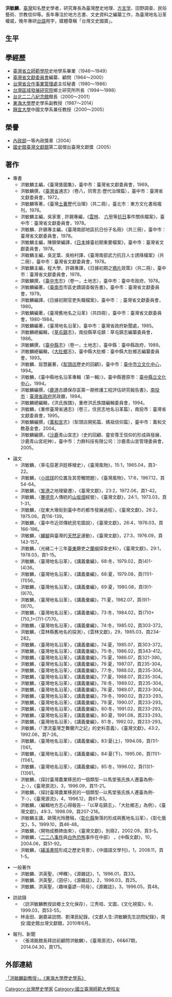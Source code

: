 {{multiple issues|
{{Infobox requested|time=2017-03-10T07:59:53+00:00}}
{{blpunsourced|time=2017-03-10T07:59:53+00:00}}
{{copyedit|time=2017-03-10T07:59:53+00:00}}
{{dead end|time=2017-03-10T07:59:53+00:00}}
{{expand|time=2017-03-10T07:59:53+00:00}}
}}
'''洪敏麟'''{{BD|1929年|6月12日|2014年|11月23日|catIdx=Hong}}，[[臺灣|臺灣]]知名歷史學者，研究專長為臺灣歷史地理、[[方言学|方言学]]、田野調查、民俗藝術、宗教信仰等。長年專注於地方志書、文史資料之編纂工作，為臺灣地名沿革權威，晚年專研[[台語|台語]]用字，媒體尊稱「台灣文史國寶」。

==生平==

==學經歷==
*[[國立台灣師範大學|臺灣省立師範學院]]史地學系畢業（1946～1949）
*[[臺灣省文獻委員會|臺灣省文獻委員會]]編纂、顧問（1964～2000）
*[[台灣省合作事業管理處|台灣省合作事業管理處]]主任秘書（1980～1986）
*[[台灣區域發展研究院|台灣區域發展研究院]]鄉土研究所所長（1994～1998）
*[[台北二二八紀念館|台北二二八紀念館]]館長（2000～2001）
*[[東海大學_(台灣)|東海大學]]歷史學系副教授（1987～2014）
*[[靜宜大學|靜宜大學]]中國文學系兼任教授（2000～2005）

==榮譽==
*[[中華民國內政部|內政部]]一等內政獎章（2004）
*[[國史館臺灣文獻館|國史館臺灣文獻館]]第二屆傑出臺灣文獻獎（2005）

==著作==
*專書
**洪敏麟主編，《臺灣堡圖集》，臺中市：臺灣省文獻委員會，1969。
**洪敏麟撰，《[[臺灣省|臺灣省]]通志》（卷八，同冑志‧歷代治理篇），臺中市：臺灣省文獻委員會，1972。
**洪敏麟等著，《臺灣[[土著|土著]]歷代治理》（共二冊），臺北市：東方文化書局複刊，1976。
**洪敏麟主編，吳家憲 , 許錫專編，《[[雲林|雲林]]、 [[六甲|六甲]]等[[抗日|抗日]]事件關係檔案》，臺中市：臺灣省文獻委員會，1978。
**洪敏麟、許錫專主編，《臺灣南部地區抗日份子名冊》（共三冊），臺中市：臺灣省文獻委員會，1978。
**洪敏麟主編，陳錦榮編譯，《[[日本|日本]]據臺初期重要檔案》，臺中市：臺灣省文獻委員會，1978。
**洪敏麟主編，吳定葉、吳柏村譯，《臺灣南部武力抗日人士誘降檔案》（共二冊），臺中市：臺灣省文獻委員會，1978。
**洪敏麟主編，程大學、許錫專譯，《日據初期之[[鴉片|鴉片]]政策》（共二冊），臺中市：臺灣省文獻委員會，1978。
**洪敏麟撰，《[[臺中市|臺中市]]志》（卷一，土地志），臺中市：臺中市政府，1978。
**洪敏麟編著，《[[臺南市|臺南市]]市區史蹟調查報告書》，臺中市：臺灣省文獻委員會，1979。
**洪敏麟編譯，《日據初期官吏失職檔案》，臺中市： ; 臺灣省文獻委員會，1980。
**洪敏麟編著，《臺灣舊地名之沿革》（共四冊），臺中市：臺灣省文獻委員會，1980-1984。
**洪敏麟編著，《臺灣地名沿革》，臺中市：臺灣省政府新聞處，1985。
**洪敏麟總編輯，《[[草屯鎮|草屯鎮]]志》，南投縣草屯鎮：草屯鎮志編纂委員會，1986。
**洪敏麟撰，《[[臺中縣|臺中縣]]志》（卷一，土地志），臺中縣：臺中縣政府，1989。
**洪敏麟總編輯，《[[大肚鄉|大肚鄉]]志》，臺中縣大肚鄉：臺中縣大肚鄉志編纂委員會，1993。
**洪敏麟、屈慧麗著，《[[南屯|犁頭店]]歷史的回顧》，臺中市：[[臺中市立文化中心|臺中市立文化中心]]，1994。
**洪敏麟，《臺中縣地名沿革專輯（第一輯）》，臺中縣豐原市：[[臺中縣立文化中心|臺中縣立文化中心]]，1994。
**洪敏麟編撰，《[[鹿港|鹿港]]古蹟保存區第一期修護工程評估研究報告書》，[[南投市|南投市]]：[[臺灣省政府|臺灣省政府]]民政廳，1994。
**洪敏麟總編輯，《洪氏族譜》，重修洪氏族譜編輯委員會，1994。
**洪敏麟，《重修臺灣省通志》（卷三，住民志地名沿革篇），南投市：臺灣省文獻委員會，1995。
**洪敏麟編撰，《[[萬和宮_(台中市)|萬和宮]]志》（犁頭店開拓篇、媽祖信仰篇），臺中市：萬和文教基金會，2004。
**洪敏麟編撰，《[[沙鹿|沙鹿]]青山宮志》（史的回顧、靈安尊王信仰的形成與發展、沙鹿青山宮祀神），臺中市：力群科技有限公司：沙鹿青山宮管理委員會，2005。

*論文
**洪敏麟，〈草屯茄荖洪姓移殖史〉，《臺灣風物》，15:1，1965.04，頁3-22。
**洪敏麟，〈[[小琉球|小琉球]]的位置及其旁觸問題〉，《臺灣風物》，17:6，1967.12，頁54-64。
**洪敏麟，〈[[笨港|笨港]]之地理變遷〉，《臺灣文獻》，23:2，1972.06，頁1-42。
**洪敏麟，〈[[賽德克族|賽德克]]人傳統的[[山坂畑|山坂畑]]經營〉，《臺灣文獻》，24:1，1973.03，頁1-31。
**洪敏麟，〈從東大墩街到臺中市的都市發展過程〉，《臺灣文獻》，26:2，1975.06，頁116-139。
**洪敏麟，〈臺中市近郊傳統民宅圖說〉，《臺灣文獻》，26:4，1976.03，頁166-196。
**洪敏麟，〈[[纏腳|纏腳]]與臺灣的[[放足|天然足]]運動〉，《臺灣文獻》，27:3，1976.09，頁143-157。
**洪敏麟，〈光緒二十三年[[臺東縣|臺東]]廳吏之[[蘭嶼|蘭嶼]]探查史料〉，《臺灣文獻》，29:1，1978.03，頁1-15。
**洪敏麟，〈臺灣地名沿革〉，《講義彙編》，68:冬，1979.02，頁(4)1-(4)36。
**洪敏麟，〈臺灣地名沿革〉，《講義彙編》，68:夏，1979.08，頁(11)1-(11)56。
**洪敏麟，〈臺灣地名沿革〉，《講義彙編》，69:夏，1980.08，頁(9)1-(9)70。
**洪敏麟，〈臺灣地名沿革〉，《講義彙編》，71:夏，1982.07，頁(9)1-(9)70。
**洪敏麟，〈臺灣地名沿革〉，《講義彙編》，73:冬，1984.02，頁(7)0+(7)0_1+(7)1-(7)70。
**洪敏麟，〈臺灣地名沿革〉，《講義彙編》，74:冬，1985.02，頁303-372。
**洪敏麟，〈雲林縣舊地名的探測〉，《雲林文獻》，29，1985.03，頁234-282。
**洪敏麟，〈臺灣地名沿革〉，《講義彙編》，74:夏，1985.07，頁303-372。
**洪敏麟，〈臺灣地名沿革〉，《講義彙編》，75:冬，1986.02，頁343-412。
**洪敏麟，〈臺灣地名沿革〉，《講義彙編》，75:夏，1986.07，頁321-390。
**洪敏麟，〈臺灣地名沿革〉，《講義彙編》，76:夏，1987.07，頁235-304。
**洪敏麟，〈臺灣地名沿革〉，《講義彙編》，77:冬，1988.02，頁235-304。
**洪敏麟，〈臺灣地名沿革〉，《講義彙編》，77:夏，1988.07，頁235-304。
**洪敏麟，〈臺灣地名沿革〉，《講義彙編》，78:冬，1989.02，頁235-304。
**洪敏麟，〈臺灣地名沿革〉，《講義彙編》，78:夏，1989.07，頁233-304。
**洪敏麟，〈臺灣地名沿革〉，《講義彙編》，79:冬，1990.02，頁233-293。
**洪敏麟，〈臺灣地名沿革〉，《講義彙編》，79:夏，1990.07，頁233-293。
**洪敏麟，〈臺灣地名沿革〉，《講義彙編》，80:冬，1991.02，頁233-293。
**洪敏麟，〈臺灣地名沿革〉，《講義彙編》，80:夏，1991.08，頁233-293。
**洪敏麟，〈臺灣地名沿革〉，《講義彙編》，81:冬，1992.02，頁233-293。
**洪敏麟，〈「漂流臺灣芝舞蘭宍之記」的史料意義〉，《臺灣文獻》，43:2，1992.06，頁7-26。
**洪敏麟，〈臺灣地名沿革〉，《講義彙編》，83:夏(上)，1994.08，頁(1)1-(1)61。
**洪敏麟，〈臺灣地名沿革〉，《講義彙編》，84:夏(下)，1995.06，頁(11)1-(11)61。
**洪敏麟，〈臺灣地名沿革〉，《講義彙編》，85:冬，1996.02，頁(13)1-(13)61。
**洪敏麟，〈探討臺灣農業移民的一個類型--以馬堂張氏族人遷臺為例-上-〉，《臺灣源流》，3，1996.09，頁11-21。
**洪敏麟，〈探討臺灣農業移民的一個類型--以馬堂張氏族人遷臺為例-下-〉，《臺灣源流》，4，1996.12，頁61-83。
**洪敏麟，〈編輯地方志心得報告--「以草屯鎮志」、「大肚鄉志」為例〉，《臺灣文獻》，49:3，1998.09，頁207-218。
**洪敏麟主講，歐陽光玲謄稿，〈[[彰化縣|彰化縣]]聚落的形成與舊地名沿革〉，《彰化藝文》，5，1999.10，頁46-48。
**洪敏麟，〈開物成務碑由來〉，《臺灣文獻》，別冊2，2002.09，頁3-5。
**洪敏麟，〈[[二二八事件|二二八事件]]與[[白色恐怖|白色恐怖]]事件在中部〉 ，《中縣文獻》，10，2004.06，頁51-92。
**洪敏麟，〈[[磺溪書院|磺溪書院]]形成之歷史背景〉，《中國語文學刊》，1，2008.11，頁1-5。

*一般著作
**洪敏麟、洪英聖，〈呷粿〉，《源雜誌》，1，1996.01，頁33。
**洪敏麟、洪英聖，〈囝仔〉，《源雜誌》，2，1996.03，頁25。
**洪敏麟、洪英聖，〈趣味臺諺--阿母〉，《源雜誌》，3，1996.05，頁48。

*訪談錄
**〈訪洪敏麟教授談鄉土文化保存〉，江秀枝、文圖，《文化視窗》，9，1999.03，頁53-55。
**林金田、謝嘉粱訪問、劉澤民紀錄，《文獻人生:洪敏麟先生訪問紀錄》，南投:國史館台灣文獻館，2010年6月。

*報刊、新聞
**〈張鴻銘館長拜訪前顧問洪敏麟〉，《臺灣源流》，66&67期，2014.04.30，頁175。

==外部連結==
[http://www2.thu.edu.tw/~history/member/teacher/tea02_11.htm 「洪敏麟副教授」，《東海大學歷史學系》] {{Wayback|url=http://www2.thu.edu.tw/~history/member/teacher/tea02_11.htm |date=20201101010558 }}

[[Category:台灣歷史學家|Category:台灣歷史學家]]
[[Category:國立臺灣師範大學校友|Category:國立臺灣師範大學校友]]